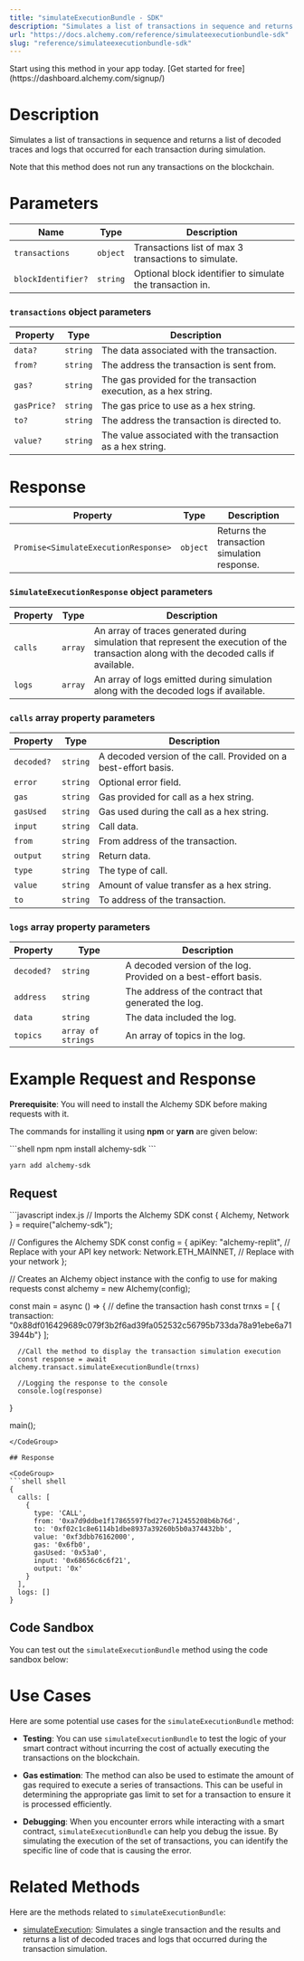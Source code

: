```yaml
---
title: "simulateExecutionBundle - SDK"
description: "Simulates a list of transactions in sequence and returns list of decoded traces and logs that occurred for each transaction during simulation. Note that this method does not run any transactions on the blockchain."
url: "https://docs.alchemy.com/reference/simulateexecutionbundle-sdk"
slug: "reference/simulateexecutionbundle-sdk"
---
```


<Tip title="Don’t have an API key?" icon="star">
  Start using this method in your app today. [Get started for free](https://dashboard.alchemy.com/signup/)
</Tip>

# Description

Simulates a list of transactions in sequence and returns a list of decoded traces and logs that occurred for each transaction during simulation.

Note that this method does not run any transactions on the blockchain.

# Parameters

| Name               | Type     | Description                                               |
| ------------------ | -------- | --------------------------------------------------------- |
| `transactions`     | `object` | Transactions list of max 3 transactions to simulate.      |
| `blockIdentifier?` | `string` | Optional block identifier to simulate the transaction in. |

### `transactions` object parameters

| Property    | Type     | Description                                                      |
| ----------- | -------- | ---------------------------------------------------------------- |
| `data?`     | `string` | The data associated with the transaction.                        |
| `from?`     | `string` | The address the transaction is sent from.                        |
| `gas?`      | `string` | The gas provided for the transaction execution, as a hex string. |
| `gasPrice?` | `string` | The gas price to use as a hex string.                            |
| `to?`       | `string` | The address the transaction is directed to.                      |
| `value?`    | `string` | The value associated with the transaction as a hex string.       |

# Response

| Property                             | Type     | Description                                  |
| ------------------------------------ | -------- | -------------------------------------------- |
| `Promise<SimulateExecutionResponse>` | `object` | Returns the transaction simulation response. |

### `SimulateExecutionResponse` object parameters

| Property | Type    | Description                                                                                                                               |
| -------- | ------- | ----------------------------------------------------------------------------------------------------------------------------------------- |
| `calls`  | `array` | An array of traces generated during simulation that represent the execution of the transaction along with the decoded calls if available. |
| `logs`   | `array` | An array of logs emitted during simulation along with the decoded logs if available.                                                      |

### `calls` array property parameters

| Property   | Type     | Description                                                     |
| ---------- | -------- | --------------------------------------------------------------- |
| `decoded?` | `string` | A decoded version of the call. Provided on a best-effort basis. |
| `error`    | `string` | Optional error field.                                           |
| `gas`      | `string` | Gas provided for call as a hex string.                          |
| `gasUsed`  | `string` | Gas used during the call as a hex string.                       |
| `input`    | `string` | Call data.                                                      |
| `from`     | `string` | From address of the transaction.                                |
| `output`   | `string` | Return data.                                                    |
| `type`     | `string` | The type of call.                                               |
| `value`    | `string` | Amount of value transfer as a hex string.                       |
| `to`       | `string` | To address of the transaction.                                  |

### `logs` array property parameters

| Property   | Type               | Description                                                    |
| ---------- | ------------------ | -------------------------------------------------------------- |
| `decoded?` | `string`           | A decoded version of the log. Provided on a best-effort basis. |
| `address`  | `string`           | The address of the contract that generated the log.            |
| `data`     | `string`           | The data included the log.                                     |
| `topics`   | `array of strings` | An array of topics in the log.                                 |

# Example Request and Response

**Prerequisite**: You will need to install the Alchemy SDK before making requests with it.

The commands for installing it using **npm** or **yarn** are given below:

<CodeGroup>
  ```shell npm
  npm install alchemy-sdk
  ```

  ```shell yarn
  yarn add alchemy-sdk
  ```
</CodeGroup>

## Request

<CodeGroup>
  ```javascript index.js
  // Imports the Alchemy SDK
  const { Alchemy, Network } = require("alchemy-sdk");

  // Configures the Alchemy SDK
  const config = {
      apiKey: "alchemy-replit", // Replace with your API key
      network: Network.ETH_MAINNET, // Replace with your network
  };

  // Creates an Alchemy object instance with the config to use for making requests
  const alchemy = new Alchemy(config);

  const main = async () => {
      // define the transaction hash
      const trnxs = [
        {
        transaction:
  "0x88df016429689c079f3b2f6ad39fa052532c56795b733da78a91ebe6a713944b"}
      ];

      //Call the method to display the transaction simulation execution
      const response = await alchemy.transact.simulateExecutionBundle(trnxs)

      //Logging the response to the console
      console.log(response)
  }

  main();
  ```
</CodeGroup>

## Response

<CodeGroup>
  ```shell shell
  {
    calls: [
      {
        type: 'CALL',
        from: '0xa7d9ddbe1f17865597fbd27ec712455208b6b76d',
        to: '0xf02c1c8e6114b1dbe8937a39260b5b0a374432bb',
        value: '0xf3dbb76162000',
        gas: '0x6fb0',
        gasUsed: '0x53a0',
        input: '0x68656c6c6f21',
        output: '0x'
      }
    ],
    logs: []
  }
  ```
</CodeGroup>

## Code Sandbox

You can test out the `simulateExecutionBundle` method using the code sandbox below:

# Use Cases

Here are some potential use cases for the `simulateExecutionBundle` method:

* **Testing**: You can use `simulateExecutionBundle` to test the logic of your smart contract without incurring the cost of actually executing the transactions on the blockchain.

* **Gas estimation**: The method can also be used to estimate the amount of gas required to execute a series of transactions. This can be useful in determining the appropriate gas limit to set for a transaction to ensure it is processed efficiently.

* **Debugging**: When you encounter errors while interacting with a smart contract, `simulateExecutionBundle` can help you debug the issue. By simulating the execution of the set of transactions, you can identify the specific line of code that is causing the error.

# Related Methods

Here are the methods related to `simulateExecutionBundle`:

* [simulateExecution](/reference/simulateexecution-sdk): Simulates a single transaction and the results and returns a list of decoded traces and logs that occurred during the transaction simulation.
